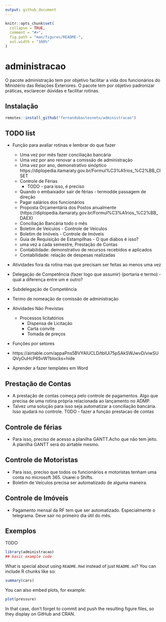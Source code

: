 ```yaml
---
output: github_document
---
```


<!-- README.md is generated from README.Rmd. Please edit that file -->

```r
knitr::opts_chunk$set(
  collapse = TRUE,
  comment = "#>",
  fig.path = "man/figures/README-",
  out.width = "100%"
)
```

# administracao

<!-- badges: start -->
<!-- badges: end -->

O pacote administração tem por objetivo facilitar a vida dos funcionários do Ministério das Relações Exteriores. O pacote tem por objetivo padronizar práticas, esclarecer dúvidas e facilitar rotinas.

## Instalação

``` r
remotes::install_github("fernandobastosneto/administracao")
```

## TODO list

- Função para avaliar rotinas e lembrar do que fazer
  - Uma vez por mês fazer conciliação bancária
  - Uma vez por ano renovar a comissão de administração
  - Uma vez por ano, demonstrativo sinóptico https://diplopedia.itamaraty.gov.br/Formul%C3%A1rios_%C2%BB_CISET
  - Controle de Férias
    - TODO - para isso, é preciso 
  - Quando o embaixador sair de férias - termodde passagem de direção
  - Pagar salários dos funcionários
  - Proposta Orçamentária dos Postos anualmente (https://diplopedia.itamaraty.gov.br/Formul%C3%A1rios_%C2%BB_DAEX)
  - Conciliação Bancária todo o mês
  - Boletim de Veículos - Controle de Veículos
  - Boletim de Imóveis - Controle de Imóveis
  - Guia de Requisição de Estampilhas - O que diabos é isso?
  - uma vez a cada semestre, Prestação de Contas
  - Contabilidade: demonstrativo de recursos recebidos e aplicados
  - Contabilidade: relação de despesas realizadas

- Atividades fora da rotina mas que precisam ser feitas ao menos uma vez
 - Delegação de Competência (fazer logo que assumir) (portaria e termo) - qual a diferença entre um e outro?
 - Subdelegação de Competência
 - Termo de nomeação de comissão de administração
 
- Atividades Não Previstas
  - Processos licitatórios
    - Dispensa de Licitação
    - Carta convite
    - Tomada de preços

- Funções por setores
  
- https://airtable.com/appaPns5BVYAlUCLD/tblUi75pSAkSWJwvD/viwSUQVyOuHcP65vW?blocks=hide
    


- Aprender a fazer templates em Word

## Prestação de Contas

- A prestação de contas começa pelo controle de pagamentos. Algo que precisa de uma rotina própria relacionada ao lançamento no ADMP.
- Talvez uma solução para isso seja automatizar a conciliação bancária. Isso ajudará no controle.
TODO - fazer a função prestacao de contas

## Controle de férias

- Para isso, preciso de acesso a planilha GANTT.Acho que não tem jeito. A planilha GANTT será do airtable mesmo.

## Controle de Motoristas

- Para isso, preciso que todos os funcionários e motoristas tenham uma conta no microsoft 365. Usarei o Shifts.
- Boletim de Veículos precisa ser automatizado de alguma maneira.

## Controle de Imóveis

- Pagamento mensal da RF tem que ser automatizado. Especialmente o telegrama. Deve sair no primeiro dia útil do mês.


## Exemplos

TODO

```r
library(administracao)
## basic example code
```

What is special about using `README.Rmd` instead of just `README.md`? You can include R chunks like so:

```r
summary(cars)
```

<!-- You'll still need to render `README.Rmd` regularly, to keep `README.md` up-to-date. `devtools::build_readme()` is handy for this. You could also use GitHub Actions to re-render `README.Rmd` every time you push. An example workflow can be found here: <https://github.com/r-lib/actions/tree/v1/examples>. -->

You can also embed plots, for example:

```r
plot(pressure)
```

In that case, don't forget to commit and push the resulting figure files, so they display on GitHub and CRAN.
